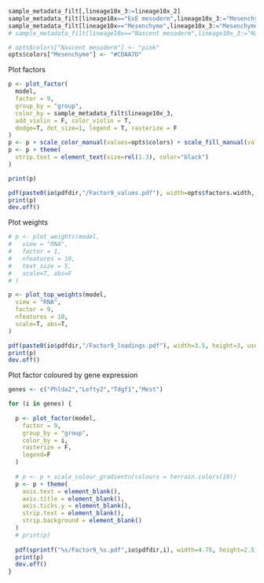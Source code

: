 
<!-- Factor 9  -->

```r
sample_metadata_filt[,lineage10x_3:=lineage10x_2]
sample_metadata_filt[lineage10x=="ExE mesoderm",lineage10x_3:="Mesenchyme"]
sample_metadata_filt[lineage10x=="Mesenchyme",lineage10x_3:="Mesenchyme"]
# sample_metadata_filt[lineage10x=="Nascent mesoderm",lineage10x_3:="Nascent mesoderm"]
```

```r
# opts$colors["Nascent mesoderm"] <- "pink"
opts$colors["Mesenchyme"] <- "#CDAA7D"
```

Plot factors
```r
p <- plot_factor(
  model,
  factor = 9,
  group_by = "group",
  color_by = sample_metadata_filt$lineage10x_3, 
  add_violin = F, color_violin = T,
  dodge=T, dot_size=1, legend = T, rasterize = F
)
p <- p + scale_color_manual(values=opts$colors) + scale_fill_manual(values=opts$colors)
p <- p + theme(
  strip.text = element_text(size=rel(1.3), color="black")
)

print(p)

pdf(paste0(io$pdfdir,"/Factor9_values.pdf"), width=opts$factors.width, height=opts$factors.height, useDingbats = F)
print(p)
dev.off()
```

Plot weights
```r
# p <- plot_weights(model, 
#   view = "RNA", 
#   factor = 1, 
#   nfeatures = 10,
#   text_size = 5,
#   scale=T, abs=F
# )

p <- plot_top_weights(model, 
  view = "RNA", 
  factor = 9, 
  nfeatures = 10,
  scale=T, abs=T, 
)

pdf(paste0(io$pdfdir,"/Factor9_loadings.pdf"), width=3.5, height=3, useDingbats = F)
print(p)
dev.off()
```

Plot factor coloured by gene expression
```r
genes <- c("Phlda2","Lefty2","Tdgf1","Mest")

for (i in genes) {
  
  p <- plot_factor(model,
    factor = 9,
    group_by = "group",
    color_by = i,
    rasterize = F,
    legend=F
  )
  
  # p <- p + scale_colour_gradientn(colours = terrain.colors(10))
  p <- p + theme(
    axis.text = element_blank(),
    axis.title = element_blank(),
    axis.ticks.y = element_blank(),
    strip.text = element_blank(),
    strip.background = element_blank()
  )
  # print(p)
  
  pdf(sprintf("%s/Factor9_%s.pdf",io$pdfdir,i), width=4.75, height=2.5, useDingbats = F)
  print(p)
  dev.off()
}
```




